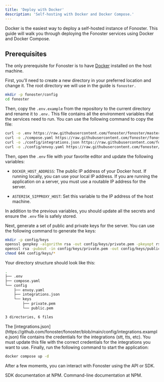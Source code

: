 ```yaml
---
title: 'Deploy with Docker'
description: 'Self-hosting with Docker and Docker Compose.'
---
```


Docker is the easiest way to deploy a self-hosted instance of Fonoster. This guide will walk you through deploying the Fonoster services using Docker and Docker Compose.

## Prerequisites

The only prerequisite for Fonoster is to have [Docker](https://docs.docker.com/get-docker/) installed on the host machine.

<Steps>
  <Step title="Prepare the environment">

First, you'll need to create a new directory in your preferred location and change it. The root directory we will use in the guide is `fonoster.`

```bash
mkdir -p fonoster/config
cd fonoster
```

Then, copy the `.env.example` from the repository to the current directory and rename it to `.env.` This file contains all the environment variables that the services need to run. You can use the following command to copy the file:

```bash
curl -o .env https://raw.githubusercontent.com/fonoster/fonoster/master/.env.example
curl -o ./compose.yaml https://raw.githubusercontent.com/fonoster/fonoster/master/compose.yaml
curl -o ./config/integrations.json https://raw.githubusercontent.com/fonoster/fonoster/master/config/integrations.example.json
curl -o ./config/envoy.yaml https://raw.githubusercontent.com/fonoster/fonoster/master/config/envoy.yaml
```

Then, open the `.env` file with your favorite editor and update the following variables:

* `DOCKER_HOST_ADDRESS`: The public IP address of your Docker host. If running locally, you can use your local IP address. If you are running the application on a server, you must use a routable IP address for the server.

* `ASTERISK_SIPPROXY_HOST`: Set this variable to the IP address of the host machine.

In addition to the previous variables, you should update all the secrets and ensure the `.env` file is safely stored.
</Step>

<Step title="Generate keys">
Next, generate a set of public and private keys for the server. You can use the following command to generate the keys:

```bash
mkdir -p config/keys
openssl genpkey -algorithm rsa -out config/keys/private.pem -pkeyopt rsa_keygen_bits:2048
openssl rsa -pubout -in config/keys/private.pem -out config/keys/public.pem
chmod 644 config/keys/*
```

Your directory structure should look like this:

```bash
.
├── .env
├── compose.yaml
└── config
    ├── envoy.yaml
    ├── integrations.json
    └── keys
        ├── private.pem
        └── public.pem

3 directories, 6 files
```

<Note>
  The [integrations.json](https://github.com/fonoster/fonoster/blob/main/config/integrations.example.json) file contains the credentials for the integrations (stt, tts, etc). You must update this file with the correct credentials for the integrations you want to use.
</Note>
</Step>

<Step title="Start the server">
Finally, run the following command to start the application:

```bash
docker compose up -d
```

After a few moments, you can interact with Fonoster using the API or SDK.
</Step>
</Steps>

<CardGroup cols={2}>
  <Card title="SDK" icon="npm" color="#C53635" href="https://www.npmjs.com/package/@fonoster/sdk">
    SDK documentation at NPM.
  </Card>

  <Card title="Command-Line" icon="npm" color="#C53635" href="https://www.npmjs.com/package/@fonoster/ctl">
    Command-line documentation at NPM.
  </Card>
</CardGroup>